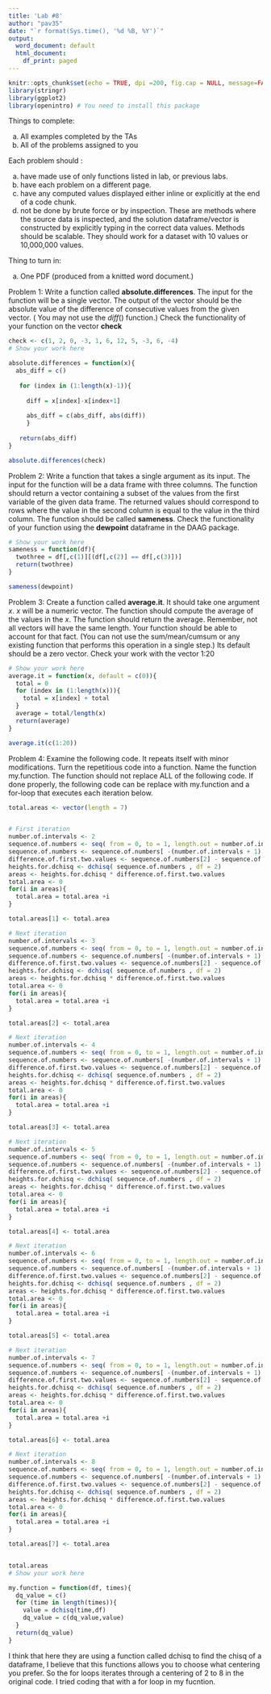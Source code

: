 ---
title: 'Lab #8'
author: "pav35"
date: "`r format(Sys.time(), '%d %B, %Y')`"
output:
  word_document: default
  html_document:
    df_print: paged
---

 
 
```{r setup, include=FALSE, error= TRUE}

knitr::opts_chunk$set(echo = TRUE, dpi =200, fig.cap = NULL, message=FALSE, warning=FALSE)
library(stringr)
library(ggplot2)
library(openintro) # You need to install this package


```

 
 
Things to complete: 

  a. All examples completed by the TAs
  b. All of the problems assigned to you

Each problem should :

  a. have made use of only functions listed in lab, or previous labs.
  b. have each problem on a different page.
  c. have any computed values displayed either inline or explicitly at the end of a code chunk.
  d. not be done by brute force or by inspection. These are methods where the source data is inspected, and the solution dataframe/vector is constructed by explicitly typing in the correct data values. Methods should be scalable. They should work for a dataset with 10 values or 10,000,000 values.
    
Thing to turn in:

  a. One PDF (produced from a knitted word document.)
  

\newpage

Problem 1: Write a function called **absolute.differences**. The input for the function will be a single vector. The output of the vector should be the absolute value of the difference of consecutive values from the given vector. ( You may not use the $diff()$ function.) Check the functionality of your function on the vector **check**

```{r}
check <- c(1, 2, 0, -3, 1, 6, 12, 5, -3, 6, -4)
# Show your work here

absolute.differences = function(x){
  abs_diff = c()
 
   for (index in (1:length(x)-1)){
   
     diff = x[index]-x[index+1]
     
     abs_diff = c(abs_diff, abs(diff))
     }
 
   return(abs_diff)
}

absolute.differences(check)
```




\newpage

Problem 2: Write a function that takes a single argument as its input. The input for the function will be a data frame with three columns. The function should return a vector containing a subset of the values from the first variable of the given data frame. The returned values should correspond to rows where the value in the second column is equal to the value in the third column. The function should be called **sameness**.
Check the functionality of your function using the **dewpoint** dataframe in the DAAG package.

```{r, error=TRUE}
# Show your work here
sameness = function(df){
  twothree = df[,c(1)][(df[,c(2)] == df[,c(3)])]
  return(twothree)
}

sameness(dewpoint)

```
\newpage

Problem 3:	Create a function called **average.it**. It should take one argument $x$. $x$ will be a numeric vector. The function should compute the average of the values in the $x$. The function should return the average. Remember, not all vectors will have the same length. Your function should be able to account for that fact. (You can not use the sum/mean/cumsum or any existing function that performs this operation in a single step.) Its default should be a zero vector. Check your work with the vector 1:20

```{r, error= TRUE}
# Show your work here
average.it = function(x, default = c(0)){
  total = 0
  for (index in (1:length(x))){
    total = x[index] + total
  }
  average = total/length(x)
  return(average)
}

average.it(c(1:20))

```


\newpage

Problem 4: Examine the following code. It repeats itself with minor modifications.  Turn the repetitious code into a function. Name the function  my.function. The function should not replace ALL of the following code. If done properly, the following code can be replace with my.function and a for-loop that executes each iteration below. 

```{r }

total.areas <- vector(length = 7)


# First iteration
number.of.intervals <- 2
sequence.of.numbers <- seq( from = 0, to = 1, length.out = number.of.intervals + 1 )
sequence.of.numbers <- sequence.of.numbers[ -(number.of.intervals + 1) ]
difference.of.first.two.values <- sequence.of.numbers[2] - sequence.of.numbers[1]
heights.for.dchisq <- dchisq( sequence.of.numbers , df = 2)
areas <- heights.for.dchisq * difference.of.first.two.values
total.area <- 0
for(i in areas){
  total.area = total.area +i
}

total.areas[1] <- total.area 

# Next iteration
number.of.intervals <- 3
sequence.of.numbers <- seq( from = 0, to = 1, length.out = number.of.intervals + 1 )
sequence.of.numbers <- sequence.of.numbers[ -(number.of.intervals + 1) ]
difference.of.first.two.values <- sequence.of.numbers[2] - sequence.of.numbers[1]
heights.for.dchisq <- dchisq( sequence.of.numbers , df = 2)
areas <- heights.for.dchisq * difference.of.first.two.values
total.area <- 0
for(i in areas){
  total.area = total.area +i
}

total.areas[2] <- total.area

# Next iteration
number.of.intervals <- 4
sequence.of.numbers <- seq( from = 0, to = 1, length.out = number.of.intervals + 1 )
sequence.of.numbers <- sequence.of.numbers[ -(number.of.intervals + 1) ]
difference.of.first.two.values <- sequence.of.numbers[2] - sequence.of.numbers[1]
heights.for.dchisq <- dchisq( sequence.of.numbers , df = 2)
areas <- heights.for.dchisq * difference.of.first.two.values
total.area <- 0
for(i in areas){
  total.area = total.area +i
}

total.areas[3] <- total.area

# Next iteration
number.of.intervals <- 5
sequence.of.numbers <- seq( from = 0, to = 1, length.out = number.of.intervals + 1 )
sequence.of.numbers <- sequence.of.numbers[ -(number.of.intervals + 1) ]
difference.of.first.two.values <- sequence.of.numbers[2] - sequence.of.numbers[1]
heights.for.dchisq <- dchisq( sequence.of.numbers , df = 2)
areas <- heights.for.dchisq * difference.of.first.two.values
total.area <- 0
for(i in areas){
  total.area = total.area +i
}

total.areas[4] <- total.area

# Next iteration
number.of.intervals <- 6
sequence.of.numbers <- seq( from = 0, to = 1, length.out = number.of.intervals + 1 )
sequence.of.numbers <- sequence.of.numbers[ -(number.of.intervals + 1) ]
difference.of.first.two.values <- sequence.of.numbers[2] - sequence.of.numbers[1]
heights.for.dchisq <- dchisq( sequence.of.numbers , df = 2)
areas <- heights.for.dchisq * difference.of.first.two.values
total.area <- 0
for(i in areas){
  total.area = total.area +i
}

total.areas[5] <- total.area

# Next iteration
number.of.intervals <- 7
sequence.of.numbers <- seq( from = 0, to = 1, length.out = number.of.intervals + 1 )
sequence.of.numbers <- sequence.of.numbers[ -(number.of.intervals + 1) ]
difference.of.first.two.values <- sequence.of.numbers[2] - sequence.of.numbers[1]
heights.for.dchisq <- dchisq( sequence.of.numbers , df = 2)
areas <- heights.for.dchisq * difference.of.first.two.values
total.area <- 0
for(i in areas){
  total.area = total.area +i
}

total.areas[6] <- total.area

# Next iteration
number.of.intervals <- 8
sequence.of.numbers <- seq( from = 0, to = 1, length.out = number.of.intervals + 1 )
sequence.of.numbers <- sequence.of.numbers[ -(number.of.intervals + 1) ]
difference.of.first.two.values <- sequence.of.numbers[2] - sequence.of.numbers[1]
heights.for.dchisq <- dchisq( sequence.of.numbers , df = 2)
areas <- heights.for.dchisq * difference.of.first.two.values
total.area <- 0
for(i in areas){
  total.area = total.area +i
}

total.areas[7] <- total.area


total.areas
# Show your work here

my.function = function(df, times){
  dq_value = c()
  for (time in length(times)){
    value = dchisq(time,df)
    dq_value = c(dq_value,value)
  }
  return(dq_value)
}


```
I think that here they are using a function called dchisq to find the chisq of a dataframe, I believe that this functions allows you to choose what centering you prefer. So the for loops iterates through a centering of 2 to 8 in the original code. I tried coding that with a for loop in my fucntion.

